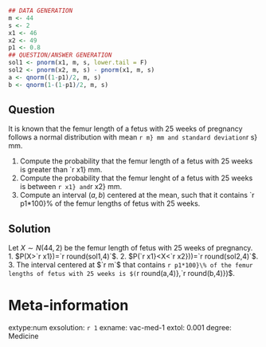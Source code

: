 ```r
## DATA GENERATION
m <- 44
s <- 2
x1 <- 46
x2 <- 49
p1 <- 0.8
## QUESTION/ANSWER GENERATION
sol1 <- pnorm(x1, m, s, lower.tail = F)
sol2 <- pnorm(x2, m, s) - pnorm(x1, m, s)
a <- qnorm((1-p1)/2, m, s)
b <- qnorm(1-(1-p1)/2, m, s)
```

## Question
It is known that the femur length of a fetus with 25 weeks of pregnancy follows a normal distribution with mean `r m} mm and standard deviation `r s} mm. 

1. Compute the probability that the femur length of a fetus with 25 weeks is greater than `r x1} mm.
2. Compute the probability that the femur lenght of a fetus with 25 weeks is between `r x1} and `r x2} mm.
3. Compute an interval $(a,b)$ centered at the mean, such that it contains `r p1*100}\% of the femur lengths of fetus with 25 weeks.

## Solution
Let $X\sim N(44,2)$ be the femur length of fetus with 25 weeks of pregnancy. 
1. $P(X>`r x1})=`r round(sol1,4)`$.
2. $P(`r x1}<X<`r x2}))=`r round(sol2,4)`$.
3. The interval centered at $`r m`$ that contains `r p1*100}\% of the femur lengths of fetus with 25 weeks is $(`r round(a,4)},`r round(b,4)})$.

Meta-information
================
extype:num
exsolution: `r 1`
exname: vac-med-1
extol: 0.001
degree: Medicine

